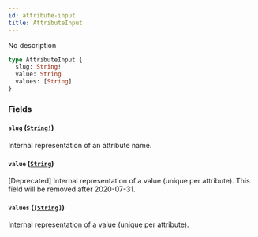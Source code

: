 ```yaml
---
id: attribute-input
title: AttributeInput
---
```


No description

```graphql
type AttributeInput {
  slug: String!
  value: String
  values: [String]
}
```

### Fields

#### `slug` ([`String!`](/developer/api-reference/scalars/string.mdx))

Internal representation of an attribute name.

#### `value` ([`String`](/developer/api-reference/scalars/string.mdx))

[Deprecated] Internal representation of a value (unique per attribute). This field will be removed after 2020-07-31.

#### `values` ([`[String]`](/developer/api-reference/scalars/string.mdx))

Internal representation of a value (unique per attribute).
